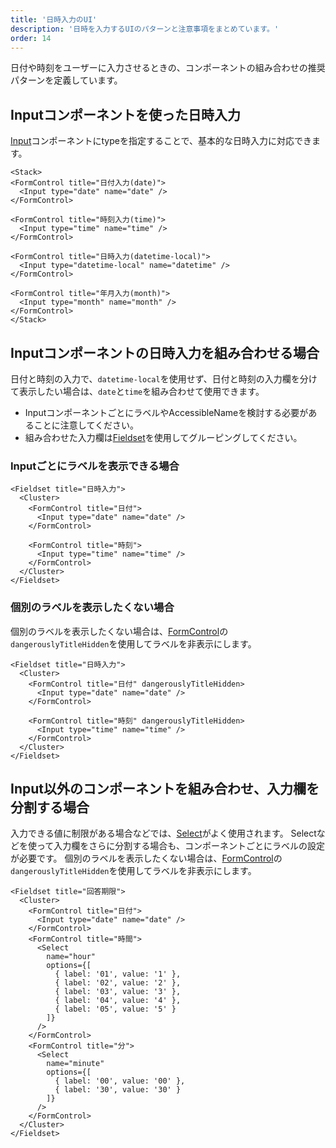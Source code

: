 ```yaml
---
title: '日時入力のUI'
description: '日時を入力するUIのパターンと注意事項をまとめています。'
order: 14 
---
```

日付や時刻をユーザーに入力させるときの、コンポーネントの組み合わせの推奨パターンを定義しています。

## Inputコンポーネントを使った日時入力
[Input](/products/components/input/)コンポーネントにtypeを指定することで、基本的な日時入力に対応できます。

```tsx editable
<Stack>
<FormControl title="日付入力(date)">
  <Input type="date" name="date" />
</FormControl>

<FormControl title="時刻入力(time)">
  <Input type="time" name="time" />
</FormControl>

<FormControl title="日時入力(datetime-local)">
  <Input type="datetime-local" name="datetime" />
</FormControl>

<FormControl title="年月入力(month)">
  <Input type="month" name="month" />
</FormControl>
</Stack>
```

## Inputコンポーネントの日時入力を組み合わせる場合
日付と時刻の入力で、`datetime-local`を使用せず、日付と時刻の入力欄を分けて表示したい場合は、`date`と`time`を組み合わせて使用できます。

- InputコンポーネントごとにラベルやAccessibleNameを検討する必要があることに注意してください。
- 組み合わせた入力欄は[Fieldset](/products/components/fieldset/)を使用してグルーピングしてください。

### Inputごとにラベルを表示できる場合

```tsx editable
<Fieldset title="日時入力">
  <Cluster>
    <FormControl title="日付">
      <Input type="date" name="date" />
    </FormControl>

    <FormControl title="時刻">
      <Input type="time" name="time" />
    </FormControl>
  </Cluster>
</Fieldset>
```

### 個別のラベルを表示したくない場合

個別のラベルを表示したくない場合は、[FormControl](/products/components/form-control/)の`dangerouslyTitleHidden`を使用してラベルを非表示にします。

```tsx editable
<Fieldset title="日時入力">
  <Cluster>
    <FormControl title="日付" dangerouslyTitleHidden>
      <Input type="date" name="date" />
    </FormControl>

    <FormControl title="時刻" dangerouslyTitleHidden>
      <Input type="time" name="time" />
    </FormControl>
  </Cluster>
</Fieldset>
```

## Input以外のコンポーネントを組み合わせ、入力欄を分割する場合
入力できる値に制限がある場合などでは、[Select](/products/components/select/)がよく使用されます。
Selectなどを使って入力欄をさらに分割する場合も、コンポーネントごとにラベルの設定が必要です。
個別のラベルを表示したくない場合は、[FormControl](/products/components/form-control/)の`dangerouslyTitleHidden`を使用してラベルを非表示にします。

```tsx editable
<Fieldset title="回答期限">
  <Cluster>
    <FormControl title="日付">
      <Input type="date" name="date" />
    </FormControl>
    <FormControl title="時間">
      <Select
        name="hour"
        options={[
          { label: '01', value: '1' },
          { label: '02', value: '2' },
          { label: '03', value: '3' },
          { label: '04', value: '4' },
          { label: '05', value: '5' }
        ]}
      />
    </FormControl>
    <FormControl title="分">
      <Select
        name="minute"
        options={[
          { label: '00', value: '00' },
          { label: '30', value: '30' }
        ]}
      />
    </FormControl>
  </Cluster>
</Fieldset>
``` 